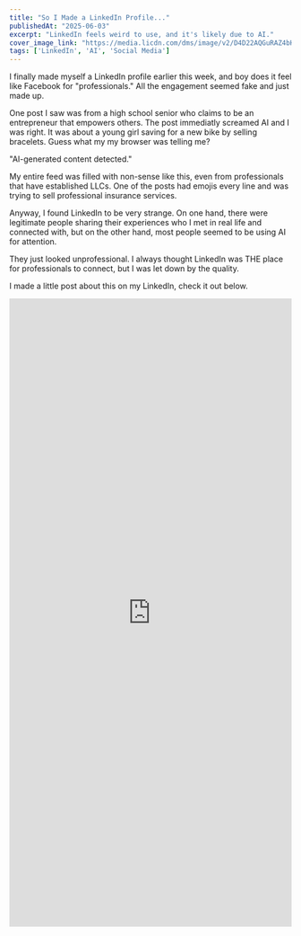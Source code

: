 ```yaml
---
title: "So I Made a LinkedIn Profile..."
publishedAt: "2025-06-03"
excerpt: "LinkedIn feels weird to use, and it's likely due to AI."
cover_image_link: "https://media.licdn.com/dms/image/v2/D4D22AQGuRAZ4bH5WCg/feedshare-shrink_800/B4DZc29gZXH4Ag-/0/1748973784255?e=1752105600&v=beta&t=_Ht9GxVBuOnx8sAqFyaYIMkNktKGn-6q-_56g4xaT40"
tags: ['LinkedIn', 'AI', 'Social Media']
---
```


I finally made myself a LinkedIn profile earlier this week, and boy does it feel like Facebook for "professionals." All the engagement seemed fake and just made up.

One post I saw was from a high school senior who claims to be an entrepreneur that empowers others. The post immediatly screamed AI and I was right. It was about a young girl saving for a new bike by selling bracelets. Guess what my my browser was telling me?

"AI-generated content detected."

My entire feed was filled with non-sense like this, even from professionals that have established LLCs. One of the posts had emojis every line and was trying to sell professional insurance services.

Anyway, I found LinkedIn to be very strange. On one hand, there were legitimate people sharing their experiences who I met in real life and connected with, but on the other hand, most people seemed to be using AI for attention.

They just looked unprofessional. I always thought LinkedIn was THE place for professionals to connect, but I was let down by the quality.

I made a little post about this on my LinkedIn, check it out below.

<div style={{ display: 'flex', justifyContent: 'center', margin: '2rem 0' }}>
  <iframe src="https://www.linkedin.com/embed/feed/update/urn:li:share:7335727741046026240" height="1119" width="504" frameborder="0" allowfullscreen="" title="Embedded post"></iframe>
</div>